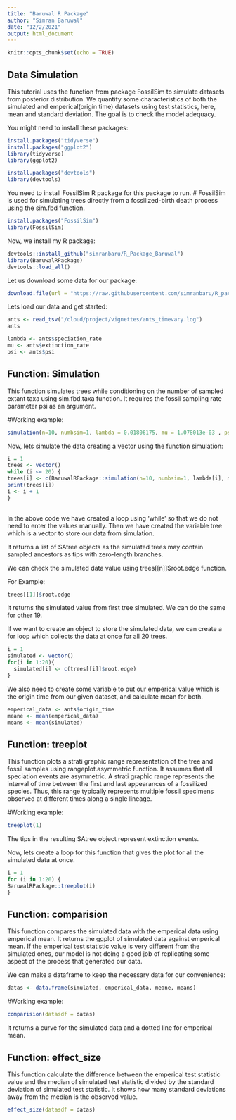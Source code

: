 ```yaml
---
title: "Baruwal R Package"
author: "Simran Baruwal"
date: "12/2/2021"
output: html_document
---
```


```r
knitr::opts_chunk$set(echo = TRUE)
```

## Data Simulation
This tutorial uses the function from package FossilSim to simulate datasets from posterior distribution. We quantify some characteristics of both the simulated and emperical(origin time) datasets using test statistics, here, mean and standard deviation. The goal is to check the model adequacy. 

You might need to install these packages:
```r
install.packages("tidyverse")
install.packages("ggplot2")
library(tidyverse)
library(ggplot2)
```

```r
install.packages("devtools")
library(devtools)
```


You need to install FossilSim R package for this package to run.
# FossilSim is used for simulating trees directly from a fossilized-birth death process using the sim.fbd function. 
```r
install.packages("FossilSim")
library(FossilSim)
```


Now, we install my R package:
```r
devtools::install_github("simranbaru/R_Package_Baruwal")
library(BaruwalRPackage)
devtools::load_all()
```

Let us download some data for our package:

```r
download.file(url = "https://raw.githubusercontent.com/simranbaru/R_package_Baruwal/master/data/ants_timevary.log", destfile = "/cloud/project/vignettes/ants_timevary.log")
```

Lets load our data and get started:

```r
ants <- read_tsv("/cloud/project/vignettes/ants_timevary.log")
ants
```


```r
lambda <- ants$speciation_rate
mu <- ants$extinction_rate
psi <- ants$psi
```

## Function: Simulation
This function simulates trees while conditioning on the number of sampled extant taxa using sim.fbd.taxa function. It requires the fossil sampling rate parameter psi as an argument. 

#Working example:
```R
simulation(n=10, numbsim=1, lambda = 0.01806175, mu = 1.078013e-03 , psi = 5.172419e-02, frac = .01)
```
Now, lets simulate the data creating a vector using the function simulation:

```r
i = 1
trees <- vector()
while (i <= 20) {
trees[i] <- c(BaruwalRPackage::simulation(n=10, numbsim=1, lambda[i], mu[i], psi[i], frac = .01))
print(trees[i])
i <- i + 1
}
 
```
In the above code we have created a loop using 'while' so that we do not need to enter the values manually. Then we have created the variable tree which is a vector to store our data from simulation.  

It returns a list of SAtree objects as the simulated trees may contain sampled ancestors as tips with zero-length branches.

We can check the simulated data value using trees[[n]]$root.edge function.

For Example:
```r
trees[[1]]$root.edge
```
It returns the simulated value from first tree simulated. We can do the same for other 19. 


If we want to create an object to store the simulated data, we can create a for loop which collects the data at once for all 20 trees. 
```r
i = 1
simulated <- vector()
for(i in 1:20){
  simulated[i] <- c(trees[[i]]$root.edge)
}
```

We also need to create some variable to put our emperical value which is the origin time from our given dataset, and calculate mean for both. 
```r
emperical_data <- ants$origin_time
meane <- mean(emperical_data)
means <- mean(simulated)
```

## Function: treeplot
This function plots a strati graphic range representation of the tree and fossil samples using rangeplot.asymmetric function. It assumes that all speciation events are asymmetric. A strati graphic range represents the interval of time between the first and last appearances of a fossilized species. Thus, this range typically represents multiple fossil specimens observed at different times along a single lineage.  

#Working example:

```r
treeplot(1)
```
The tips in the resulting SAtree object represent extinction events.

Now, lets create a loop for this function that gives the plot for all the simulated data at once.

```r
i = 1
for (i in 1:20) {
BaruwalRPackage::treeplot(i)
}
```

## Function: comparision
This function compares the simulated data with the emperical data using emperical mean. It returns the ggplot of simulated data against emperical mean. If the emperical test statistic value is very different from the simulated ones, our model is not doing a good job of replicating some aspect of the process that generated our data. 

We can make a dataframe to keep the necessary data for our convenience:
```r
datas <- data.frame(simulated, emperical_data, meane, means)
```

#Working example:
```r
comparision(datasdf = datas)
```
It returns a curve for the simulated data and a dotted line for emperical mean. 

## Function: effect_size
This function calculate the difference between the emperical test statistic value and the median of simulated test statistic divided by the standard deviation of simulated test statistic. It shows how many standard deviations away from the median is the observed value. 

```r
effect_size(datasdf = datas)
```
